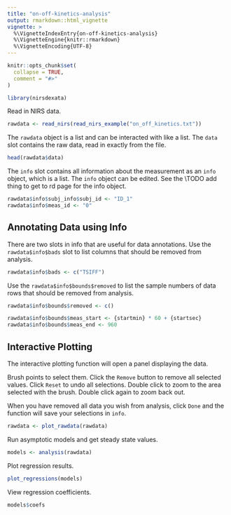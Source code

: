 ```yaml
---
title: "on-off-kinetics-analysis"
output: rmarkdown::html_vignette
vignette: >
  %\VignetteIndexEntry{on-off-kinetics-analysis}
  %\VignetteEngine{knitr::rmarkdown}
  %\VignetteEncoding{UTF-8}
---
```


```r
knitr::opts_chunk$set(
  collapse = TRUE,
  comment = "#>"
)
```

```r
library(nirsdexata)
```

Read in NIRS data.
```r
rawdata <- read_nirs(read_nirs_example("on_off_kinetics.txt"))
```

The `rawdata` object is a list and can be interacted with like a list. The `data` slot contains the raw data, read in exactly from the file.

```r
head(rawdata$data)
```

The `info` slot contains all information about the measurement as an `info` object, which is a list. The `info` object can be edited. See the \\TODO add thing to get to rd page for the info object.
```r
rawdata$info$subj_info$subj_id <- "ID_1"
rawdata$info$meas_id <- "0"
```

## Annotating Data using Info

There are two slots in info that are useful for data annotations. Use the `rawdata$info$bads` slot to list columns that should be removed from analysis. 

```r
rawdata$info$bads <- c("TSIFF")
```

Use the `rawdata$info$bounds$removed` to list the sample numbers of data rows that should be removed from analysis. 

```r
rawdata$info$bounds$removed <- c()
```

```r
rawdata$info$bounds$meas_start <- {startmin} * 60 + {startsec}
rawdata$info$bounds$meas_end <- 960
```

## Interactive Plotting

The interactive plotting function will open a panel displaying the data.

Brush points to select them.
Click the `Remove` button to remove all selected values. Click `Reset` to undo all selections.
Double click to zoom to the area selected with the brush. Double click again to zoom back out. 

When you have removed all data you wish from analysis, click `Done` and the function will save your selections in `info`. 
```r
rawdata <- plot_rawdata(rawdata)
```

Run asymptotic models and get steady state values. 
```r
models <- analysis(rawdata)
```

Plot regression results. 
```r
plot_regressions(models)
```

View regression coefficients. 
```r
models$coefs
```

```r

```


